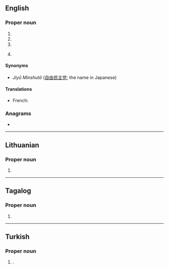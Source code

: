 ==English==

===Proper noun===
{{en-proper noun}}

# {{initialism of|{{w|Linux Documentation Project}}|lang=en}}
# {{initialism of|{{w|Liberal Democratic Party}}|lang=en}}
# {{initialism of|{{w|Label Distribution Protocol}}|lang=en}}
# {{initialism of|{{w|Lingwa de Planeta}}|lang=en}} {{gloss|language}}

====Synonyms====
* {{qualifier|Liberal Democratic Party of Japan}} ''Jiyû Minshutô'' ([[自由]][[民主]][[党]]; the name in Japanese)

====Translations====
{{trans-top|Liberal Democratic Party of Japan}}
* French: {{t|fr|PLD|m}}
{{trans-mid}}
{{trans-bottom}}

===Anagrams===
* {{anagrams|en|PDL|PLD}}

----

==Lithuanian==

===Proper noun===
{{lt-proper noun|f}}

# {{abbreviation of|{{w|Order and Justice|Liberalų Demokratų Partija}}|lang=lt}}

----
==Tagalog==
===Proper noun===
{{head|tl|proper noun}}

# {{initialism of|{{w|Laban ng Demokratikong Pilipino}}|lang=tl}}
----

==Turkish==

===Proper noun===
{{head|tr|proper noun}}

# {{lb|tr|politics}} {{initialism of|Liberal Demokrat Parti|lang=tr|nodot=1}} {{gloss|Liberal Democratic Party}}.